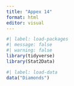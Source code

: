```yaml
---
title: "Appex 14"
format: html
editor: visual
---
```


```r
#| label: load-packages
#| message: false
#| warning: false
library(tidyverse)
library(Stat2Data)
```

```r
#| label: load-data
data("Diamonds")

```
